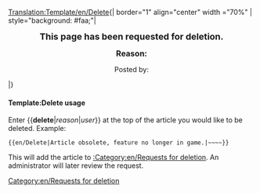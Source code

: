 <noinclude>[[Translation:Template/en/Delete]]</noinclude>{| border="1" align="center" width ="70%"
| style="background: #faa;"|
<center><font size = 4>'''This page has been requested for deletion.'''</font>

<font size = 3>'''Reason: {{{1|<font color="red">None given</font>}}}'''</font>

Posted by: {{{2|<font color="red">Anonymous</font>}}}
</center>
|}
<includeonly>[[Category:en/Requests for deletion]]</includeonly>

<noinclude>
====Template:Delete usage====
Enter <nowiki>{{</nowiki>'''delete'''|''reason''|''user''<nowiki>}}</nowiki> at the top of the article you would like to be deleted. Example:
<pre>{{en/Delete|Article obsolete, feature no longer in game.|~~~~}}</pre>
This will add the article to [[:Category:en/Requests for deletion]].  An administrator will later review the request.
</noinclude>